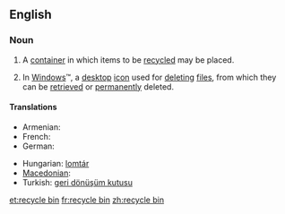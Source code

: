 ==English==

===Noun===
{{en-noun}}

# A [[container]] in which items to be [[recycled]] may be placed.
# {{computing}} In [[Windows]]&trade;, a [[desktop]] [[icon]] used for [[deleting]] [[file]]s, from which they can be [[retrieved]] or [[permanently]] deleted.

====Translations====
{{trans-top|}}
* Armenian: {{t|hy|զիբիլի վեդռո|tr=zibili vedro}}
* French: {{t+|fr|corbeille|f}}
* German: {{t-|de|Papierkorb|m}}
{{trans-mid}}
* Hungarian: [[lomtár]]
* [[Macedonian]]: {{t|mk|канта за рециклирање|f|sc+Cyrl|tr=kánta za reciklíranje}}
* Turkish: [[geri dönüşüm kutusu]]
{{trans-bottom}}

[[et:recycle bin]]
[[fr:recycle bin]]
[[zh:recycle bin]]